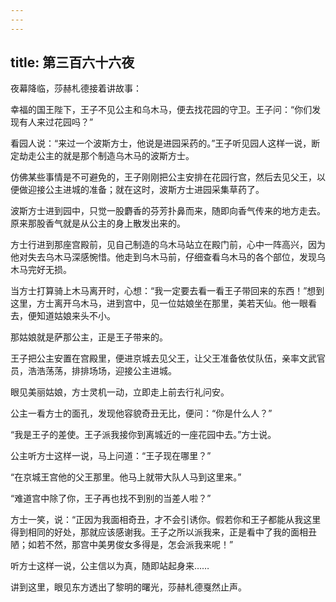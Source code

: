 ```yaml
---
---
---
```

title: 第三百六十六夜
---






夜幕降临，莎赫札德接着讲故事：





幸福的国王陛下，王子不见公主和乌木马，便去找花园的守卫。王子问：“你们发现有人来过花园吗？”

看园人说：“来过一个波斯方士，他说是进园采药的。”王子听见园人这样一说，断定劫走公主的就是那个制造乌木马的波斯方士。

仿佛某些事情是不可避免的，王子刚刚把公主安排在花园行宫，然后去见父王，以便做迎接公主进城的准备；就在这时，波斯方士进园采集草药了。

波斯方士进到园中，只觉一股麝香的芬芳扑鼻而来，随即向香气传来的地方走去。原来那股香气就是从公主的身上散发出来的。

方士行进到那座宫殿前，见自己制造的乌木马站立在殿门前，心中一阵高兴，因为他对失去乌木马深感惋惜。他走到乌木马前，仔细查看乌木马的各个部位，发现乌木马完好无损。

当方士打算骑上木马离开时，心想：“我一定要去看一看王子带回来的东西！”想到这里，方士离开乌木马，进到宫中，见一位姑娘坐在那里，美若天仙。他一眼看去，便知道姑娘来头不小。

那姑娘就是萨那公主，正是王子带来的。

王子把公主安置在宫殿里，便进京城去见父王，让父王准备依仗队伍，亲率文武官员，浩浩荡荡，排排场场，迎接公主进城。

眼见美丽姑娘，方士灵机一动，立即走上前去行礼问安。

公主一看方士的面孔，发现他容貌奇丑无比，便问：“你是什么人？”

“我是王子的差使。王子派我接你到离城近的一座花园中去。”方士说。

公主听方士这样一说，马上问道：“王子现在哪里？”

“在京城王宫他的父王那里。他马上就带大队人马到这里来。”

“难道宫中除了你，王子再也找不到别的当差人啦？”

方士一笑，说：“正因为我面相奇丑，才不会引诱你。假若你和王子都能从我这里得到相同的好处，那就应该感谢我。王子之所以派我来，正是看中了我的面相丑陋；如若不然，那宫中美男俊女多得是，怎会派我来呢！”

听方士这样一说，公主信以为真，随即站起身来……





讲到这里，眼见东方透出了黎明的曙光，莎赫札德戛然止声。